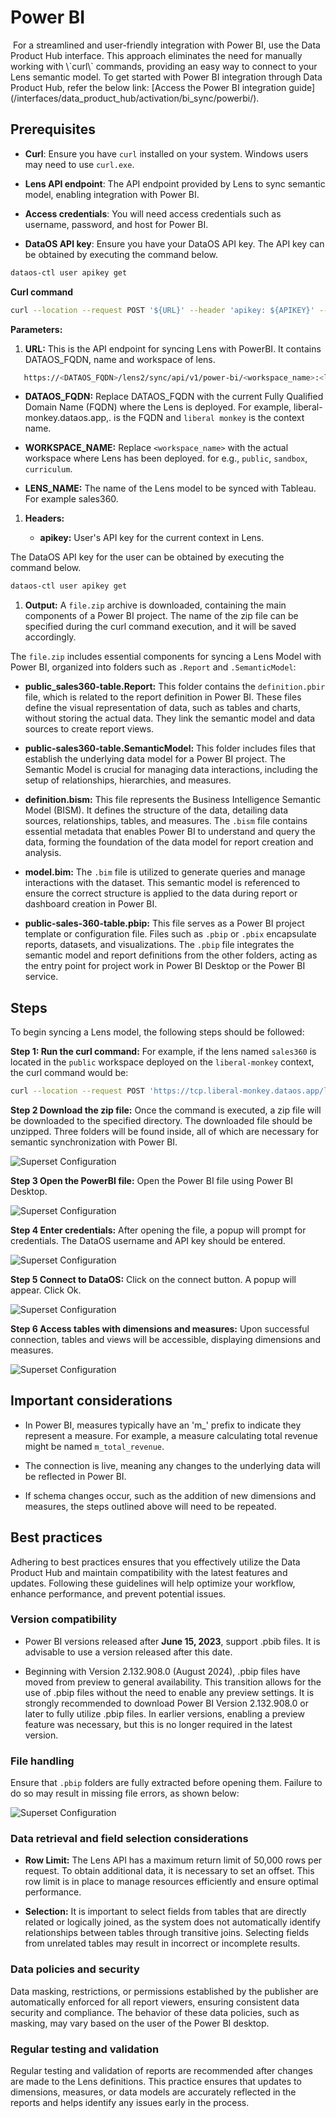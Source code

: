 # Power BI

<Tip>
   For a streamlined and user-friendly integration with Power BI, use the Data Product Hub interface. This approach eliminates the need for manually working with \`curl\` commands, providing an easy way to connect to your Lens semantic model. To get started with Power BI integration through Data Product Hub, refer the below link: [Access the Power BI integration guide](/interfaces/data_product_hub/activation/bi_sync/powerbi/).
</Tip>

## Prerequisites

* **Curl**: Ensure you have `curl` installed on your system. Windows users may need to use `curl.exe`.

* **Lens API endpoint**: The API endpoint provided by Lens to sync semantic model, enabling integration with Power BI.

* **Access credentials**: You will need access credentials such as username, password, and host for Power BI.

* **DataOS API key**: Ensure you have your DataOS API key. The API key can be obtained by executing the command below.

```bash
dataos-ctl user apikey get
```

**Curl command**

```bash
curl --location --request POST '${URL}' --header 'apikey: ${APIKEY}' --output ${FILE_NAME}.zip
```

**Parameters:**

1. **URL:**  This is the API endpoint for syncing Lens with PowerBI. It contains DATAOS\_FQDN, name and workspace of lens.

```bash
   https://<DATAOS_FQDN>/lens2/sync/api/v1/power-bi/<workspace_name>:<lens_name> 
```

* **DATAOS\_FQDN:** Replace DATAOS\_FQDN with the current Fully Qualified Domain Name (FQDN) where the Lens is deployed. For example, liberal-monkey.dataos.app,. is the FQDN and `liberal monkey` is the context name.

* **WORKSPACE\_NAME:** Replace `<workspace_name>` with the actual workspace where Lens has been deployed. for e.g., `public`, `sandbox`, `curriculum`.

* **LENS\_NAME:** The name of the Lens model to be synced with Tableau. For example sales360.

1. **Headers:**

   * **apikey:** User's API key for the current context in Lens.

The DataOS API key for the user can be obtained by executing the command below.

```bash
dataos-ctl user apikey get
```

1. **Output:** A `file.zip` archive is downloaded, containing the main components of a Power BI project. The name of the zip file can be specified during the curl command execution, and it will be saved accordingly.

The `file.zip` includes essential components for syncing a Lens Model with Power BI, organized into folders such as `.Report` and `.SemanticModel`:

* **public\_sales360-table.Report:** This folder contains the `definition.pbir` file, which is related to the report definition in Power BI. These files define the visual representation of data, such as tables and charts, without storing the actual data. They link the semantic model and data sources to create report views.

* **public-sales360-table.SemanticModel:** This folder includes files that establish the underlying data model for a Power BI project. The Semantic Model is crucial for managing data interactions, including the setup of relationships, hierarchies, and measures.

* **definition.bism:** This file represents the Business Intelligence Semantic Model (BISM). It defines the structure of the data, detailing data sources, relationships, tables, and measures. The `.bism` file contains essential metadata that enables Power BI to understand and query the data, forming the foundation of the data model for report creation and analysis.

* **model.bim:** The `.bim` file is utilized to generate queries and manage interactions with the dataset. This semantic model is referenced to ensure the correct structure is applied to the data during report or dashboard creation in Power BI.

* **public-sales-360-table.pbip:** This file serves as a Power BI project template or configuration file. Files such as `.pbip` or `.pbix` encapsulate reports, datasets, and visualizations. The `.pbip` file integrates the semantic model and report definitions from the other folders, acting as the entry point for project work in Power BI Desktop or the Power BI service.

## Steps

To begin syncing a Lens model, the following steps should be followed:

**Step 1: Run the curl command:** For example, if the lens named `sales360` is located in the `public` workspace deployed on the `liberal-monkey` context, the curl command would be:

```bash
curl --location --request POST 'https://tcp.liberal-monkey.dataos.app/lens2/sync/api/v1/power-bi/public:sales360' --header 'apikey: abcdefgh==' --output file.zip 
```

**Step 2 Download the zip file:**  Once the command is executed, a zip file will be downloaded to the specified directory. The downloaded file should be unzipped. Three folders will be found inside, all of which are necessary for semantic synchronization with Power BI.

![Superset Configuration](/resources/lens/bi_integration/powerbi2.png)

**Step 3 Open the PowerBI file:** Open the Power BI file using Power BI Desktop.

![Superset Configuration](/resources/lens/bi_integration/powerbi3.png)

**Step 4 Enter credentials:**  After opening the file, a popup will prompt for credentials. The DataOS username and API key should be entered.

![Superset Configuration](/resources/lens/bi_integration/powerbi4.png)

**Step 5 Connect to DataOS:** Click on the connect button. A popup will appear. Click Ok.

![Superset Configuration](/resources/lens/bi_integration/powerbi6.png)

**Step 6 Access tables with dimensions and measures:** Upon successful connection, tables and views will be accessible, displaying dimensions and measures.

![Superset Configuration](/resources/lens/bi_integration/powerbi7.png)

## Important considerations

* In Power BI, measures typically have an 'm\_' prefix to indicate they represent a measure. For example, a measure calculating total revenue might be named `m_total_revenue`.

* The connection is live, meaning any changes to the underlying data will be reflected in Power BI.

* If schema changes occur, such as the addition of new dimensions and measures, the steps outlined above will need to be repeated.

## Best practices

Adhering to best practices ensures that you effectively utilize the Data Product Hub and maintain compatibility with the latest features and updates. Following these guidelines will help optimize your workflow, enhance performance, and prevent potential issues.

### **Version compatibility**

* Power BI versions released after **June 15, 2023**, support .pbib files. It is advisable to use a version released after this date.

* Beginning with Version 2.132.908.0 (August 2024), .pbip files have moved from preview to general availability. This transition allows for the use of .pbip files without the need to enable any preview settings. It is strongly recommended to download Power BI Version 2.132.908.0 or later to fully utilize .pbip files. In earlier versions, enabling a preview feature was necessary, but this is no longer required in the latest version.

### **File handling**

Ensure that `.pbip` folders are fully extracted before opening them. Failure to do so may result in missing file errors, as shown below:

![Superset Configuration](/resources/lens/bi_integration/image.png)

### **Data retrieval and field selection considerations**

* **Row Limit:** The Lens API has a maximum return limit of 50,000 rows per request. To obtain additional data, it is necessary to set an offset. This row limit is in place to manage resources efficiently and ensure optimal performance.

* **Selection:** It is important to select fields from tables that are directly related or logically joined, as the system does not automatically identify relationships between tables through transitive joins. Selecting fields from unrelated tables may result in incorrect or incomplete results.

### **Data policies and security**

Data masking, restrictions, or permissions established by the publisher are automatically enforced for all report viewers, ensuring consistent data security and compliance. The behavior of these data policies, such as masking, may vary based on the user of the Power BI desktop.

### **Regular testing and validation**

Regular testing and validation of reports are recommended after changes are made to the Lens definitions. This practice ensures that updates to dimensions, measures, or data models are accurately reflected in the reports and helps identify any issues early in the process.